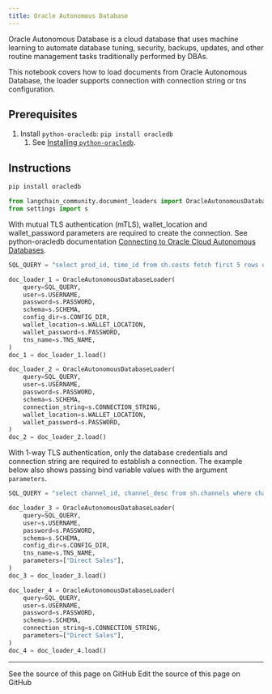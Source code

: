```yaml
---
title: Oracle Autonomous Database
---
```


Oracle Autonomous Database is a cloud database that uses machine learning to automate database tuning, security, backups, updates, and other routine management tasks traditionally performed by DBAs.

This notebook covers how to load documents from Oracle Autonomous Database, the loader supports connection with connection string or tns configuration.

## Prerequisites

1. Install `python-oracledb`: `pip install oracledb`
   1. See [Installing `python-oracledb`](https://python-oracledb.readthedocs.io/en/latest/user_guide/installation.html).

## Instructions

```python
pip install oracledb
```

```python
from langchain_community.document_loaders import OracleAutonomousDatabaseLoader
from settings import s
```

With mutual TLS authentication (mTLS), wallet_location and wallet_password parameters are required to create the connection. See python-oracledb documentation [Connecting to Oracle Cloud Autonomous Databases](https://python-oracledb.readthedocs.io/en/latest/user_guide/connection_handling.html#connecting-to-oracle-cloud-autonomous-databases).

```python
SQL_QUERY = "select prod_id, time_id from sh.costs fetch first 5 rows only"

doc_loader_1 = OracleAutonomousDatabaseLoader(
    query=SQL_QUERY,
    user=s.USERNAME,
    password=s.PASSWORD,
    schema=s.SCHEMA,
    config_dir=s.CONFIG_DIR,
    wallet_location=s.WALLET_LOCATION,
    wallet_password=s.PASSWORD,
    tns_name=s.TNS_NAME,
)
doc_1 = doc_loader_1.load()

doc_loader_2 = OracleAutonomousDatabaseLoader(
    query=SQL_QUERY,
    user=s.USERNAME,
    password=s.PASSWORD,
    schema=s.SCHEMA,
    connection_string=s.CONNECTION_STRING,
    wallet_location=s.WALLET_LOCATION,
    wallet_password=s.PASSWORD,
)
doc_2 = doc_loader_2.load()
```

With 1-way TLS authentication, only the database credentials and connection string are required to establish a connection. The example below also shows passing bind variable values with the argument `parameters`.

```python
SQL_QUERY = "select channel_id, channel_desc from sh.channels where channel_desc = :1 fetch first 5 rows only"

doc_loader_3 = OracleAutonomousDatabaseLoader(
    query=SQL_QUERY,
    user=s.USERNAME,
    password=s.PASSWORD,
    schema=s.SCHEMA,
    config_dir=s.CONFIG_DIR,
    tns_name=s.TNS_NAME,
    parameters=["Direct Sales"],
)
doc_3 = doc_loader_3.load()

doc_loader_4 = OracleAutonomousDatabaseLoader(
    query=SQL_QUERY,
    user=s.USERNAME,
    password=s.PASSWORD,
    schema=s.SCHEMA,
    connection_string=s.CONNECTION_STRING,
    parameters=["Direct Sales"],
)
doc_4 = doc_loader_4.load()
```

---

<CardGroup cols={2}>
  <Card title="View Source" icon="eye" href="https://github.com/langchain-ai/docs/blob/main/src/oss/python/integrations/document_loaders/oracleadb_loader.mdx">
    See the source of this page on GitHub
  </Card>
  <Card title="Edit Source" icon="pen-to-square" href="https://github.com/langchain-ai/docs/edit/main/src/oss/python/integrations/document_loaders/oracleadb_loader.mdx">
    Edit the source of this page on GitHub
  </Card>
</CardGroup>
